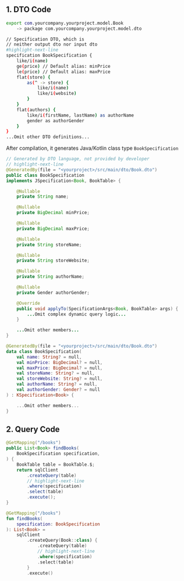 
## 1. DTO Code

```sh title="Book.dto"
export com.yourcompany.yourproject.model.Book 
    -> package com.yourcompany.yourproject.model.dto

// Specification DTO, which is
// neither output dto nor input dto
#highlight-next-line
specification BookSpecification {
    like/i(name)
    ge(price) // Default alias: minPrice
    le(price) // Default alias: maxPrice
    flat(store) {
        as(^ -> store) {
            like/i(name)
            like/i(website)
        }
    }
    flat(authors) {
        like/i(firstName, lastName) as authorName
        gender as authorGender
    }
}
...Omit other DTO definitions...
```

After compilation, it generates Java/Kotlin class type `BookSpecification`

<Tabs groupId="language">
<TabItem value="java" label="Java">

```java title="BookSpecification.java"
// Generated by DTO language, not provided by developer
// highlight-next-line
@GeneratedBy(file = "<yourproject>/src/main/dto/Book.dto")
public class BookSpecification 
implements JSpecification<Book, BookTable> { 

    @Nullable
    private String name;

    @Nullable
    private BigDecimal minPrice;

    @Nullable
    private BigDecimal maxPrice;

    @Nullable
    private String storeName;

    @Nullable
    private String storeWebsite;

    @Nullable
    private String authorName;

    @Nullable
    private Gender authorGender;

    @Override
    public void applyTo(SpecificationArgs<Book, BookTable> args) {
        ...Omit complex dynamic query logic...
    }

    ...Omit other members...
}
```

</TabItem>
<TabItem value="kotlin" label="Kotlin">

```kotlin title="BookSpecification.kt"
@GeneratedBy(file = "<yourproject>/src/main/dto/Book.dto")
data class BookSpecification(
    val name: String? = null,
    val minPrice: BigDecimal? = null,
    val maxPrice: BigDecimal? = null,
    val storeName: String? = null,
    val storeWebsite: String? = null,
    val authorName: String? = null,
    val authorGender: Gender? = null
) : KSpecification<Book> {

    ...Omit other members...
}
```

</TabItem>
</Tabs>

## 2. Query Code

<Tabs groupId="language">
<TabItem value="java" label="Java">

```java
@GetMapping("/books")
public List<Book> findBooks(
    BookSpecification specification,
) {
    BookTable table = BookTable.$;
    return sqlClient
        .createQuery(table)
        // highlight-next-line
        .where(specification)
        .select(table)
        .execute();
}
```

</TabItem>
<TabItem value="kotlin" label="Kotlin">

```kotlin
@GetMapping("/books")
fun findBooks(
    specification: BookSpecification
): List<Book> =
    sqlClient
        .createQuery(Book::class) {
            .createQuery(table)
            // highlight-next-line
            .where(specification)
            .select(table)
        }
        .execute()
```

</TabItem>
</Tabs>
